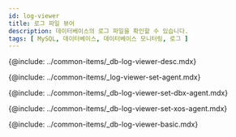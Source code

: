 ```yaml
---
id: log-viewer
title: 로그 파일 뷰어
description: 데이터베이스의 로그 파일을 확인할 수 있습니다.
tags: [ MySQL, 데이터베이스, 데이터베이스 모니터링, 로그 ]
---
```



<Note product='MySQL' link='../mysql-v1/log-viewer' />

<!-- 개요 -->
{@include: ../common-items/_db-log-viewer-desc.mdx}

<!-- 사용 설정 안내-->
{@include: ../common-items/_log-viewer-set-agent.mdx}

<!-- DBX 에이전트 -->
{@include: ../common-items/_db-log-viewer-set-dbx-agent.mdx}

<!-- XOS 에이전트 -->
{@include: ../common-items/_db-log-viewer-set-xos-agent.mdx}

<!-- 기본 화면 안내 -->
{@include: ../common-items/_db-log-viewer-basic.mdx}